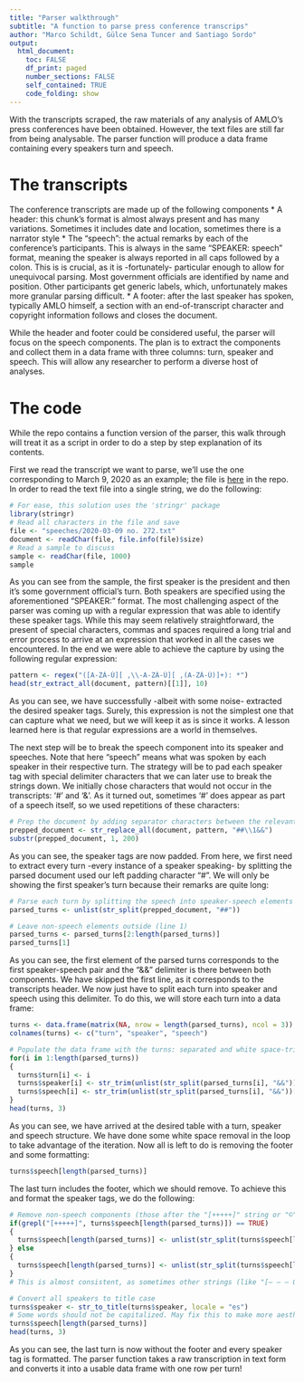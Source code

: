```yaml
---
title: "Parser walkthrough"
subtitle: "A function to parse press conference transcrips"
author: "Marco Schildt, Gülce Sena Tuncer and Santiago Sordo"
output: 
  html_document:
    toc: FALSE
    df_print: paged
    number_sections: FALSE
    self_contained: TRUE
    code_folding: show
---
```


With the transcripts scraped, the raw materials of any analysis of AMLO's press conferences have been obtained. However, the text files are still far from being analysable. The parser function will produce a data frame containing every speakers turn and speech.

# The transcripts

The conference transcripts are made up of the following components
* A header: this chunk's format is almost always present and has many variations. Sometimes it includes date and location, sometimes there is a narrator style
* The "speech": the actual remarks by each of the conference's participants. This is always in the same "SPEAKER: speech" format, meaning the speaker is always reported in all caps followed by a colon. This is is crucial, as it is -fortunately- particular enough to allow for unequivocal parsing. Most government officials are identified by name and position. Other participants get generic labels, which, unfortunately makes more granular parsing difficult.
* A footer: after the last speaker has spoken, typically AMLO himself, a section with an end-of-transcript character and copyright information follows and closes the document.

While the header and footer could be considered useful, the parser will focus on the speech components. The plan is to extract the components and collect them in a data frame with three columns: turn, speaker and speech. This will allow any researcher to perform a diverse host of analyses.

# The code

While the repo contains a function version of the parser, this walk through will treat it as a script in order to do a step by step explanation of its contents.

First we read the transcript we want to parse, we'll use the one corresponding to March 9, 2020 as an example; the file is <a href = "https://github.com/odros/amlo/blob/main/files/sample_transcript.txt">here</a> in the repo. In order to read the text file into a single string, we do the following:
```r
# For ease, this solution uses the 'stringr' package
library(stringr)
# Read all characters in the file and save
file <- "speeches/2020-03-09 no. 272.txt"
document <- readChar(file, file.info(file)$size)
# Read a sample to discuss
sample <- readChar(file, 1000)
sample
```
As you can see from the sample, the first speaker is the president and then it's some government official's turn. Both speakers are specified using the aforementioned "SPEAKER:" format. The most challenging aspect of the parser was coming up with a regular expression that was able to identify these speaker tags. While this may seem relatively straightforward, the present of special characters, commas and spaces required a long trial and error process to arrive at an expression that worked in all the cases we encountered. In the end we were able to achieve the capture by using the following regular expression:

```r
pattern <- regex("([A-ZÀ-Ú][ ,\\-A-ZÀ-Ú][ ,(A-ZÀ-Ú)]+): *")
head(str_extract_all(document, pattern)[[1]], 10)
```
As you can see, we have successfully -albeit with some noise- extracted the desired speaker tags. Surely, this expression is not the simplest one that can capture what we need, but we will keep it as is since it works. A lesson learned here is that regular expressions are a world in themselves.

The next step will be to break the speech component into its speaker and speeches. Note that here "speech" means what was spoken by each speaker in their respective turn. The strategy will be to pad each speaker tag with special delimiter characters that we can later use to break the strings down. We initially chose characters that would not occur in the transcripts: '#' and '&'. As it turned out, sometimes '#' does appear as part of a speech itself, so we used repetitions of these characters: 
```r
# Prep the document by adding separator characters between the relevant parts: speaker and speech
prepped_document <- str_replace_all(document, pattern, "##\\1&&")
substr(prepped_document, 1, 200)
```

As you can see, the speaker tags are now padded. From here, we first need to extract every turn -every instance of a speaker speaking- by splitting the parsed document used our left padding character "#". We will only be showing the first speaker's turn because their remarks are quite long:

```r
# Parse each turn by splitting the speech into speaker-speech elements 
parsed_turns <- unlist(str_split(prepped_document, "##"))

# Leave non-speech elements outside (line 1)
parsed_turns <- parsed_turns[2:length(parsed_turns)]
parsed_turns[1]
```
As you can see, the first element of the parsed turns corresponds to the first speaker-speech pair and the "&&" delimiter is there between both components. We have skipped the first line, as it corresponds to the transcripts header. We now just have to split each turn into speaker and speech using this delimiter. To do this, we will store each turn into a data frame:

```r
turns <- data.frame(matrix(NA, nrow = length(parsed_turns), ncol = 3))
colnames(turns) <- c("turn", "speaker", "speech")

# Populate the data frame with the turns: separated and white space-trimmed speaker and speech
for(i in 1:length(parsed_turns))
{
  turns$turn[i] <- i
  turns$speaker[i] <- str_trim(unlist(str_split(parsed_turns[i], "&&"))[1], side = "both")
  turns$speech[i] <- str_trim(unlist(str_split(parsed_turns[i], "&&"))[2], side = "both")
}
head(turns, 3)
```

As you can see, we have arrived at the desired table with a turn, speaker and speech structure. We have done some white space removal in the loop to take advantage of the iteration. Now all is left to do is removing the footer and some formatting: 

```r
turns$speech[length(parsed_turns)]
```
The last turn includes the footer, which we should remove. To achieve this and format the speaker tags, we do the following:
```r
# Remove non-speech components (those after the "[+++++]" string or "©" symbol)
if(grepl("[+++++]", turns$speech[length(parsed_turns)]) == TRUE)
{
  turns$speech[length(parsed_turns)] <- unlist(str_split(turns$speech[length(parsed_turns)], "[+++++]"))[1]
} else
{
  turns$speech[length(parsed_turns)] <- unlist(str_split(turns$speech[length(parsed_turns)], "©"))[1]
}
# This is almost consistent, as sometimes other strings (like "[– – – 0- – –]") are used

# Convert all speakers to title case
turns$speaker <- str_to_title(turns$speaker, locale = "es")
# Some words should not be capitalized. May fix this to make more aesthetically appealing.
turns$speech[length(parsed_turns)]
head(turns, 3)
```
As you can see, the last turn is now without the footer and every speaker tag is formatted. The parser function takes a raw transcription in text form and converts it into a usable data frame with one row per turn!
<br>